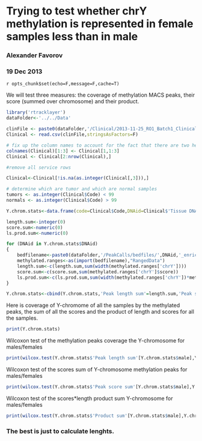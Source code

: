 Trying to test whether chrY methylation is represented in female samples less than in male
========================================================

### Alexander Favorov 
### 19 Dec 2013

`r opts_chunk$set(echo=F,message=F,cache=T)`

We will test three measures: the coverage of methylation MACS peaks, their score (summed over chromosome) and their product.

```r
library('rtracklayer')
dataFolder<-'../../Data'

clinFile <- paste0(dataFolder,'/Clinical/2013-11-25_RO1_Batch1_ClinicalData_DeID.xls.csv')
Clinical <- read.csv(clinFile,stringsAsFactors=F)

# fix up the column names to account for the fact that there are two header rows
colnames(Clinical)[1:3] <- Clinical[1,1:3]
Clinical <- Clinical[2:nrow(Clinical),]

#remove all service rows

Clinical<-Clinical[!is.na(as.integer(Clinical[,3])),]

# determine which are tumor and which are normal samples
tumors <- as.integer(Clinical$Code) < 99
normals <- as.integer(Clinical$Code) > 99

Y.chrom.stats<-data.frame(code=Clinical$Code,DNAid=Clinical$'Tissue DNA HAND ID',tumor=tumors,male=Clinical$Gender=='1',stringsAsFactors = FALSE)

length.sum<-integer(0)
score.sum<-numeric(0)
ls.prod.sum<-numeric(0)

for (DNAid in Y.chrom.stats$DNAid)
{
	bedfilename<-paste0(dataFolder,'/PeakCalls/bedfiles/',DNAid,'_enrich.combined.removeDuplicates_vs_',DNAid,'_total.combined.removeDuplicates.50_peaks.bed')
	methylated.ranges<-as(import(bedfilename),"RangedData")
	length.sum<-c(length.sum,sum(width(methylated.ranges['chrY'])))
	score.sum<-c(score.sum,sum(methylated.ranges['chrY']$score))
	ls.prod.sum<-c(ls.prod.sum,sum(width(methylated.ranges['chrY'])*methylated.ranges['chrY']$score))
}

Y.chrom.stats<-cbind(Y.chrom.stats,'Peak length sum'=length.sum,'Peak score sum'=score.sum,'Product sum'=ls.prod.sum)

```
Here is coverage of Y-chromome of all the samples by the methylated peaks, the sum of all the scores and the product of length and scores for all the samples.

```r
print(Y.chrom.stats)
```

Wilcoxon test of the methylation peaks coverage the Y-chromosome for males/females 

```r
print(wilcox.test(Y.chrom.stats$'Peak length sum'[Y.chrom.stats$male],Y.chrom.stats$'Peak length sum'[!Y.chrom.stats$male]))
```
Wilcoxon test of the scores sum of Y-chromosome methylation peaks for males/females 

```r
print(wilcox.test(Y.chrom.stats$'Peak score sum'[Y.chrom.stats$male],Y.chrom.stats$'Peak score sum'[!Y.chrom.stats$male]))
```

Wilcoxon test of the scores*length product sum Y-chromosome for males/females 
```r
print(wilcox.test(Y.chrom.stats$'Product sum'[Y.chrom.stats$male],Y.chrom.stats$'Product sum'[!Y.chrom.stats$male]))
```

### The best is just to calculate lenghts.
